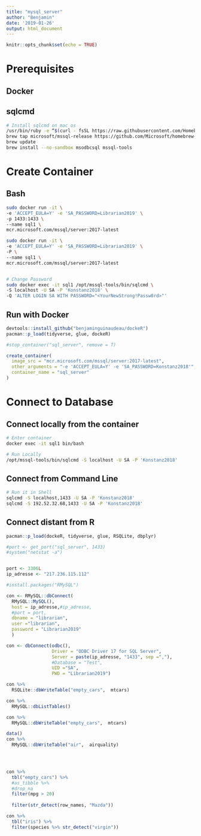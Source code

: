 ```yaml
---
title: "mysql_server"
author: "Benjamin"
date: '2019-01-26'
output: html_document
---
```


```r
knitr::opts_chunk$set(echo = TRUE)
```

# Prerequisites

## Docker
## sqlcmd

```bash

# Install sqlcmd on mac os
/usr/bin/ruby -e “$(curl - fsSL https://raw.githubusercontent.com/Homebrew/install/master/install)”
brew tap microsoft/mssql-release https://github.com/Microsoft/homebrew-mssql-release
brew update
brew install --no-sandbox msodbcsql mssql-tools

```


# Create Container

## Bash

```bash
sudo docker run -it \
-e 'ACCEPT_EULA=Y' -e 'SA_PASSWORD=Librarian2019' \
-p 1433:1433 \
--name sql1 \
mcr.microsoft.com/mssql/server:2017-latest

sudo docker run -it \
-e 'ACCEPT_EULA=Y' -e 'SA_PASSWORD=Librarian2019' \
-P \
--name sql1 \
mcr.microsoft.com/mssql/server:2017-latest


# Change Password
sudo docker exec -it sql1 /opt/mssql-tools/bin/sqlcmd \
-S localhost -U SA -P 'Konstanz2018' \
-Q 'ALTER LOGIN SA WITH PASSWORD="<YourNewStrong!Passw0rd>"'

```

## Run with Docker
```r
devtools::install_github("benjaminguinaudeau/dockeR")
pacman::p_load(tidyverse, glue, dockeR)

#stop_container("sql_server", remove = T)

create_container(
  image_src = "mcr.microsoft.com/mssql/server:2017-latest",
  other_arguments = "-e 'ACCEPT_EULA=Y' -e 'SA_PASSWORD=Konstanz2018'",
  container_name = "sql_server"
)
```


# Connect to Database

## Connect locally from the container

```bash
# Enter container
docker exec -it sql1 bin/bash

# Run Locally
/opt/mssql-tools/bin/sqlcmd -S localhost -U SA -P 'Konstanz2018'
```


## Connect from Command Line
```bash
# Run it in Shell
sqlcmd -S localhost,1433 -U SA -P 'Konstanz2018'
sqlcmd -S 192.52.32.68,1433 -U SA -P 'Konstanz2018'
```

## Connect distant from R

```r
pacman::p_load(dockeR, tidyverse, glue, RSQLite, dbplyr)

#port <- get_port("sql_server", 1433)
#system("netstat -a")


port <- 3306L
ip_adresse <- "217.236.115.112"

#install.packages("RMySQL")

con <- RMySQL::dbConnect(
  RMySQL::MySQL(), 
  host = ip_adresse,#ip_adresse,
  #port = port,
  dbname = "librarian",
  user ="librarian",
  password = "Librarian2019"
  )

con <- dbConnect(odbc(),
                 Driver = "ODBC Driver 17 for SQL Server",
                 Server = paste(ip_adresse, "1433", sep =","),
                 #Database = "Test",
                 UID ="SA",
                 PWD = "Librarian2019")

con %>% 
  RSQLite::dbWriteTable("empty_cars",  mtcars)  

con %>%
  RMySQL::dbListTables()

con %>%
  RMySQL::dbWriteTable("empty_cars",  mtcars)

data()
con %>%
  RMySQL::dbWriteTable("air",  airquality)
  



con %>%
  tbl("empty_cars") %>%
  #as_tibble %>%
  #drop_na
  filter(mpg > 20)
  
  filter(str_detect(row_names, "Mazda"))

con %>%
  tbl("iris") %>%
  filter(species %>% str_detect("virgin"))

```












